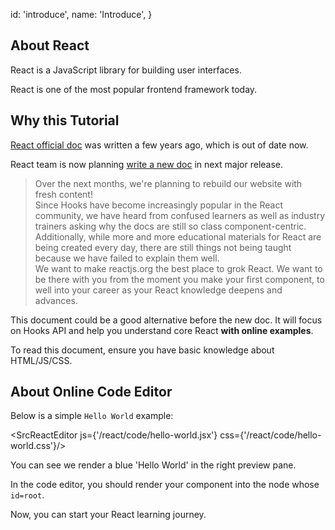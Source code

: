 
  id: 'introduce',
  name: 'Introduce',
}

## About React

React is a JavaScript library for building user interfaces.

React is one of the most popular frontend framework today.

## Why this Tutorial

[React official doc][react-doc] was written a few years ago, which is out of date now.

React team is now planning [write a new doc][react-new-doc-issue] in next major release.

> Over the next months, we're planning to rebuild our website with fresh content!
> <br/>
> Since Hooks have become increasingly popular in the React community,
> we have heard from confused learners as well as industry trainers asking why the docs are still so class component-centric.
> Additionally, while more and more educational materials for React are being created every day,
> there are still things not being taught because we have failed to explain them well.
> <br/>
> We want to make reactjs.org the best place to grok React.
> We want to be there with you from the moment you make your first component,
> to well into your career as your React knowledge deepens and advances.

This document could be a good alternative before the new doc.
It will focus on Hooks API and help you understand core React **with online examples**.

To read this document, ensure you have basic knowledge about HTML/JS/CSS.

## About Online Code Editor

Below is a simple `Hello World` example:

<SrcReactEditor js={'/react/code/hello-world.jsx'} css={'/react/code/hello-world.css'}/>

<p/>

You can see we render a blue 'Hello World' in the right preview pane.

In the code editor, you should render your component into the node whose `id=root`.

Now, you can start your React learning journey.

[react-doc]: https://zh-hans.reactjs.org/docs/getting-started.html
[react-new-doc-issue]: https://github.com/reactjs/reactjs.org/issues/3308